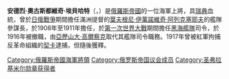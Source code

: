 {{expand|time=2014-12-31T18:31:24+00:00}}
{{unreferenced|time=2014-12-31T18:31:24+00:00}}
{{Infobox military person
|name=安德烈·奧古斯都維奇·埃貝哈特<br />Андре́й А́вгустович Эберга́рд
|birth_date= 1856年11月9日
|death_date= {{death date and age|1919|4|19|1856|11|9|df=y}}
|image=Admiral Eberhardt 1912 photo by Mazur (cropped).jpg
|caption=1912年的埃貝哈特中將
|nickname=
|birth_place= [[希臘王國|希臘王國]][[帕特雷|帕特雷]]
|death_place=  [[俄羅斯蘇維埃聯邦社會主義共和國|俄羅斯蘇維埃聯邦社會主義共和國]][[彼得格勒|彼得格勒]]
|allegiance= {{flag|Russian Empire}}
|branch= {{navy|Russian Empire|name=俄羅斯帝國海軍}}
|serviceyears= 1878-1916
|rank=海軍上將
|unit=[[黑海艦隊|黑海艦隊]]
|commands=黑海艦隊司令
|battles=[[八國聯軍之役|八國聯軍之役]]<br>[[日俄戰爭|日俄戰爭]]<br>[[第一次世界大战|第一次世界大战]] 
|awards=[[聖米迦勒及聖喬治勳章|聖米迦勒及聖喬治勳章]]<br>[[聖弗拉迪米爾勳章|聖弗拉迪米爾勳章]]<br>[[聖亞歷山大·耶夫斯基勳章|聖亞歷山大·耶夫斯基勳章]]<br>[[旭日章|旭日章]]
|relations=
|laterwork=
}}

'''安德烈·奧古斯都維奇·埃貝哈特'''（{{lang-ru|'''Андре́й А́вгустович Эберга́рд'''}}，{{bd|1856年|11月9日|1919年|4月19日|catIdx=Эбергард, Андрей Августович}}）是[[俄羅斯帝國|俄羅斯帝國]]的一位海軍上將，具[[瑞典|瑞典]]血統，曾於[[日俄戰爭|日俄戰爭]]期間擔任滿洲提督的[[葉夫根尼·伊萬諾維奇·阿列克塞耶夫|葉夫根尼·伊萬諾維奇·阿列克塞耶夫]]的艦隊參謀長，於1908年至1911年擔任{{link-ru|俄羅斯帝國海軍總參謀部|Морской генеральный штаб|海軍參謀長}}，於[[第一次世界大戰|第一次世界大戰]]期間擔任[[黑海艦隊|黑海艦隊]]司令，於1916年被{{link-en|國家評議會 (俄羅斯帝國)|State Council (Russian Empire)|國家評議會}}撤職，由[[亞歷山大·高爾察克|亞歷山大·高爾察克]]取代其艦隊司令職務。1917年曾被紅軍拘捕反革命組織的[[契卡|契卡]]逮捕，但隨後獲釋。
[[Category:俄羅斯帝國海軍將領|Category:俄羅斯帝國海軍將領]]
[[Category:俄罗斯帝国议会成员|Category:俄罗斯帝国议会成员]]
[[Category:圣弗拉基米尔勋章获得者|Category:圣弗拉基米尔勋章获得者]]